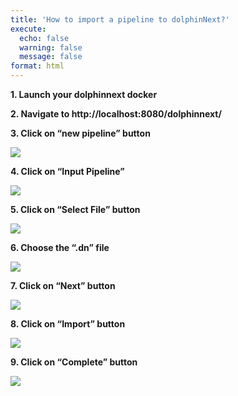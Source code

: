 ```yaml
---
title: 'How to import a pipeline to dolphinNext?'
execute:
  echo: false
  warning: false
  message: false
format: html
---
```


**1. Launch your dolphinnext docker**

**2. Navigate to http://localhost:8080/dolphinnext/**

**3. Click on "new pipeline" button**

![](https://ajeuwbhvhr.cloudimg.io/colony-recorder.s3.amazonaws.com/files/2023-08-10/f552424a-f85e-421f-ae13-7e7be3813492/user_cropped_screenshot.jpeg?tl_px=0,0&br_px=1075,600&force_format=png&width=560.0&wat_scale=50&wat=1&wat_opacity=0.7&wat_gravity=northwest&wat_url=https://colony-recorder.s3.us-west-1.amazonaws.com/images/watermarks/FB923C_standard.png&wat_pad=2,100)

**4. Click on "Input Pipeline"**

![](https://ajeuwbhvhr.cloudimg.io/colony-recorder.s3.amazonaws.com/files/2023-08-10/a6e9c010-66ab-4f7e-ad18-d0f1f9d32464/ascreenshot.jpeg?tl_px=242,0&br_px=1317,600&force_format=png&width=560.0&wat_scale=50&wat=1&wat_opacity=0.7&wat_gravity=northwest&wat_url=https://colony-recorder.s3.us-west-1.amazonaws.com/images/watermarks/FB923C_standard.png&wat_pad=262,69)

**5. Click on "Select File" button**

![](https://ajeuwbhvhr.cloudimg.io/colony-recorder.s3.amazonaws.com/files/2023-08-10/f03b97db-cc16-4a5d-a23c-0f1a3bdefdd8/ascreenshot.jpeg?tl_px=452,0&br_px=1527,600&force_format=png&width=560.0&wat_scale=50&wat=1&wat_opacity=0.7&wat_gravity=northwest&wat_url=https://colony-recorder.s3.us-west-1.amazonaws.com/images/watermarks/FB923C_standard.png&wat_pad=262,117)

**6. Choose the ".dn" file**

![](https://ajeuwbhvhr.cloudimg.io/colony-recorder.s3.amazonaws.com/files/2023-08-10/0e702a55-c382-491b-9c79-842f9521e3a7/user_cropped_screenshot.jpeg?tl_px=0,0&br_px=1297,475&force_format=png&width=560.0)

**7. Click on "Next" button**

![](https://ajeuwbhvhr.cloudimg.io/colony-recorder.s3.amazonaws.com/files/2023-08-10/4421311a-b980-403d-be32-c7e20acd4542/user_cropped_screenshot.jpeg?tl_px=844,177&br_px=1920,778&force_format=png&width=560.0&wat_scale=50&wat=1&wat_opacity=0.7&wat_gravity=northwest&wat_url=https://colony-recorder.s3.us-west-1.amazonaws.com/images/watermarks/FB923C_standard.png&wat_pad=296,138)

**8. Click on "Import" button**

![](https://ajeuwbhvhr.cloudimg.io/colony-recorder.s3.amazonaws.com/files/2023-08-10/aeaec77d-7cf6-4310-aacb-dd3e37ccd6e8/ascreenshot.jpeg?tl_px=844,301&br_px=1920,902&force_format=png&width=560.0&wat_scale=50&wat=1&wat_opacity=0.7&wat_gravity=northwest&wat_url=https://colony-recorder.s3.us-west-1.amazonaws.com/images/watermarks/FB923C_standard.png&wat_pad=285,257)

**9. Click on "Complete" button**

![](https://ajeuwbhvhr.cloudimg.io/colony-recorder.s3.amazonaws.com/files/2023-08-10/5524e8d7-c24a-4721-84bc-507ab9637c20/ascreenshot.jpeg?tl_px=844,301&br_px=1920,902&force_format=png&width=560.0&wat_scale=50&wat=1&wat_opacity=0.7&wat_gravity=northwest&wat_url=https://colony-recorder.s3.us-west-1.amazonaws.com/images/watermarks/FB923C_standard.png&wat_pad=279,253)
